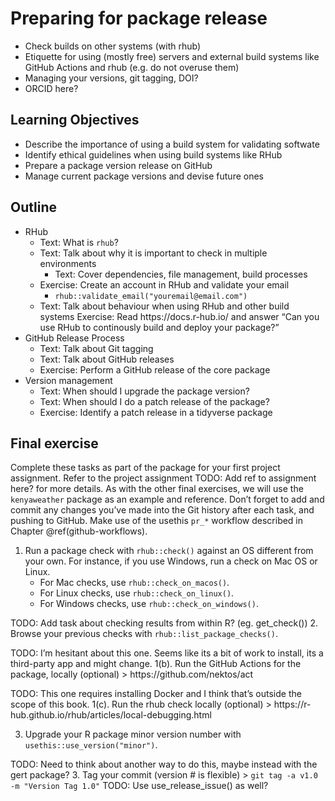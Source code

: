 # Preparing for package release {#package-release}

- Check builds on other systems (with rhub)
- Etiquette for using (mostly free) servers and external build systems like GitHub Actions and rhub (e.g. do not overuse them)
- Managing your versions, git tagging, DOI?
- ORCID here?

## Learning Objectives

- Describe the importance of using a build system for validating softwate
- Identify ethical guidelines when using build systems like RHub
- Prepare a package version release on GitHub
- Manage current package versions and devise future ones

## Outline

* RHub
    * Text: What is `rhub`?
    * Text: Talk about why it is important to check in multiple environments
        * Text: Cover dependencies, file management, build processes
    * Exercise: Create an account in RHub and validate your email
        * `rhub::validate_email("youremail@email.com")`
    * Text: Talk about behaviour when using RHub and other build systems
        Exercise: Read https://docs.r-hub.io/ and answer "Can you use RHub to continously build and deploy your package?"

* GitHub Release Process
    * Text: Talk about Git tagging
    * Text: Talk about GitHub releases
    * Exercise: Perform a GitHub release of the core package

* Version management
    * Text: When should I upgrade the package version?
    * Text: When should I do a patch release of the package?
    * Exercise: Identify a patch release in a tidyverse package

## Final exercise

Complete these tasks as part of the package for your first project assignment.
Refer to the project assignment TODO: Add ref to assignment here?
for more details. As with the other final exercises,
we will use the `kenyaweather` package as an example and reference.
Don't forget to add and commit any changes you've made into the Git history
after each task, and pushing to GitHub. Make use of the usethis `pr_*` workflow
described in Chapter \@ref(github-workflows).

1. Run a package check with `rhub::check()` against an OS different from your
own. For instance, if you use Windows, run a check on Mac OS or Linux.
    - For Mac checks, use `rhub::check_on_macos()`.
    - For Linux checks, use `rhub::check_on_linux()`.
    - For Windows checks, use `rhub::check_on_windows()`.

TODO: Add task about checking results from within R? (eg. get_check())
2. Browse your previous checks with `rhub::list_package_checks()`.

TODO: I'm hesitant about this one. Seems like its a bit of work to install, its a third-party app and might change. 
1(b). Run the GitHub Actions for the package, locally (optional)
> https://github.com/nektos/act

TODO: This one requires installing Docker and I think that's outside the scope of this book.
1(c). Run the rhub check locally (optional)
> https://r-hub.github.io/rhub/articles/local-debugging.html

3. Upgrade your R package minor version number with
`usethis::use_version("minor")`.

TODO: Need to think about another way to do this, maybe instead with the gert package?
3. Tag your commit (version # is flexible)
> `git tag -a v1.0 -m "Version Tag 1.0"`
TODO: Use use_release_issue() as well?
